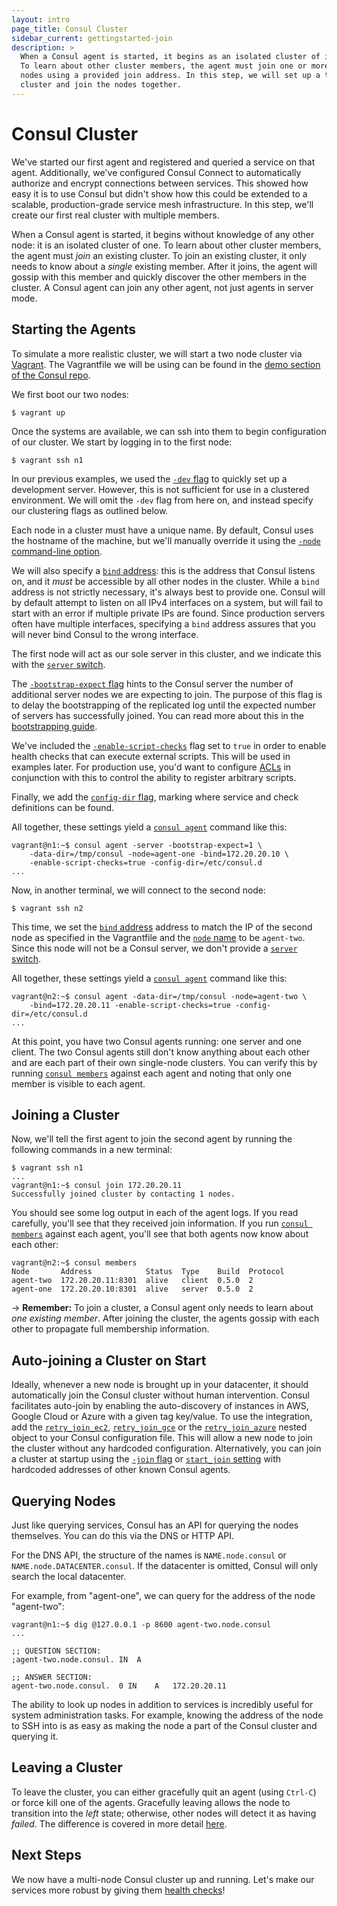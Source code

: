 ```yaml
---
layout: intro
page_title: Consul Cluster
sidebar_current: gettingstarted-join
description: >
  When a Consul agent is started, it begins as an isolated cluster of its own.
  To learn about other cluster members, the agent must join one or more other
  nodes using a provided join address. In this step, we will set up a two-node
  cluster and join the nodes together.
---
```


# Consul Cluster

We've started our first agent and registered and queried a service on that
agent. Additionally, we've configured Consul Connect to automatically authorize and encrypt connections between services. This showed how easy it is to use Consul but didn't show how this could be extended to a scalable, production-grade service mesh infrastructure.
In this step, we'll create our first real cluster with multiple members.

When a Consul agent is started, it begins without knowledge of any other node:
it is an isolated cluster of one. To learn about other cluster members, the
agent must _join_ an existing cluster. To join an existing cluster, it only
needs to know about a _single_ existing member. After it joins, the agent will
gossip with this member and quickly discover the other members in the cluster.
A Consul agent can join any other agent, not just agents in server mode.

## Starting the Agents

To simulate a more realistic cluster, we will start a two node cluster via
[Vagrant](https://www.vagrantup.com/). The Vagrantfile we will be using can
be found in the [demo section of the Consul repo](https://github.com/hashicorp/consul/tree/master/demo/vagrant-cluster).

We first boot our two nodes:

```text
$ vagrant up
```

Once the systems are available, we can ssh into them to begin configuration
of our cluster. We start by logging in to the first node:

```text
$ vagrant ssh n1
```

In our previous examples, we used the [`-dev`
flag](/docs/agent/options#_dev) to quickly set up a development server.
However, this is not sufficient for use in a clustered environment. We will
omit the `-dev` flag from here on, and instead specify our clustering flags as
outlined below.

Each node in a cluster must have a unique name. By default, Consul uses the
hostname of the machine, but we'll manually override it using the [`-node`
command-line option](/docs/agent/options#_node).

We will also specify a [`bind` address](/docs/agent/options#_bind):
this is the address that Consul listens on, and it _must_ be accessible by
all other nodes in the cluster. While a `bind` address is not strictly
necessary, it's always best to provide one. Consul will by default attempt to
listen on all IPv4 interfaces on a system, but will fail to start with an
error if multiple private IPs are found. Since production servers often
have multiple interfaces, specifying a `bind` address assures that you will
never bind Consul to the wrong interface.

The first node will act as our sole server in this cluster, and we indicate
this with the [`server` switch](/docs/agent/options#_server).

The [`-bootstrap-expect` flag](/docs/agent/options#_bootstrap_expect)
hints to the Consul server the number of additional server nodes we are
expecting to join. The purpose of this flag is to delay the bootstrapping of
the replicated log until the expected number of servers has successfully joined.
You can read more about this in the [bootstrapping
guide](/docs/guides/bootstrapping).

We've included the [`-enable-script-checks`](/docs/agent/options#_enable_script_checks)
flag set to `true` in order to enable health checks that can execute external scripts.
This will be used in examples later. For production use, you'd want to configure
[ACLs](/docs/guides/acl) in conjunction with this to control the ability to
register arbitrary scripts.

Finally, we add the [`config-dir` flag](/docs/agent/options#_config_dir),
marking where service and check definitions can be found.

All together, these settings yield a
[`consul agent`](/docs/commands/agent) command like this:

```text
vagrant@n1:~$ consul agent -server -bootstrap-expect=1 \
	-data-dir=/tmp/consul -node=agent-one -bind=172.20.20.10 \
	-enable-script-checks=true -config-dir=/etc/consul.d
...
```

Now, in another terminal, we will connect to the second node:

```text
$ vagrant ssh n2
```

This time, we set the [`bind` address](/docs/agent/options#_bind)
address to match the IP of the second node as specified in the Vagrantfile
and the [`node` name](/docs/agent/options#_node) to be `agent-two`.
Since this node will not be a Consul server, we don't provide a
[`server` switch](/docs/agent/options#_server).

All together, these settings yield a
[`consul agent`](/docs/commands/agent) command like this:

```text
vagrant@n2:~$ consul agent -data-dir=/tmp/consul -node=agent-two \
	-bind=172.20.20.11 -enable-script-checks=true -config-dir=/etc/consul.d
...
```

At this point, you have two Consul agents running: one server and one client.
The two Consul agents still don't know anything about each other and are each
part of their own single-node clusters. You can verify this by running
[`consul members`](/docs/commands/members) against each agent and noting
that only one member is visible to each agent.

## Joining a Cluster

Now, we'll tell the first agent to join the second agent by running
the following commands in a new terminal:

```text
$ vagrant ssh n1
...
vagrant@n1:~$ consul join 172.20.20.11
Successfully joined cluster by contacting 1 nodes.
```

You should see some log output in each of the agent logs. If you read
carefully, you'll see that they received join information. If you
run [`consul members`](/docs/commands/members) against each agent,
you'll see that both agents now know about each other:

```text
vagrant@n2:~$ consul members
Node       Address            Status  Type    Build  Protocol
agent-two  172.20.20.11:8301  alive   client  0.5.0  2
agent-one  172.20.20.10:8301  alive   server  0.5.0  2
```

-> **Remember:** To join a cluster, a Consul agent only needs to
learn about <em>one existing member</em>. After joining the cluster, the
agents gossip with each other to propagate full membership information.

## Auto-joining a Cluster on Start

Ideally, whenever a new node is brought up in your datacenter, it should automatically join the Consul cluster without human intervention. Consul facilitates auto-join by enabling the auto-discovery of instances in AWS, Google Cloud or Azure with a given tag key/value. To use the integration, add the [`retry_join_ec2`](/docs/agent/options#retry_join_ec2), [`retry_join_gce`](/docs/agent/options#retry_join_gce) or the [`retry_join_azure`](/docs/agent/options#retry_join_azure) nested object to your Consul configuration file. This will allow a new node to join the cluster without any hardcoded configuration. Alternatively, you can join a cluster at startup using the [`-join` flag](/docs/agent/options#_join) or [`start_join` setting](/docs/agent/options#start_join) with hardcoded addresses of other known Consul agents.

## Querying Nodes

Just like querying services, Consul has an API for querying the
nodes themselves. You can do this via the DNS or HTTP API.

For the DNS API, the structure of the names is `NAME.node.consul` or
`NAME.node.DATACENTER.consul`. If the datacenter is omitted, Consul
will only search the local datacenter.

For example, from "agent-one", we can query for the address of the
node "agent-two":

```
vagrant@n1:~$ dig @127.0.0.1 -p 8600 agent-two.node.consul
...

;; QUESTION SECTION:
;agent-two.node.consul.	IN	A

;; ANSWER SECTION:
agent-two.node.consul.	0 IN	A	172.20.20.11
```

The ability to look up nodes in addition to services is incredibly
useful for system administration tasks. For example, knowing the address
of the node to SSH into is as easy as making the node a part of the
Consul cluster and querying it.

## Leaving a Cluster

To leave the cluster, you can either gracefully quit an agent (using
`Ctrl-C`) or force kill one of the agents. Gracefully leaving allows
the node to transition into the _left_ state; otherwise, other nodes
will detect it as having _failed_. The difference is covered
in more detail [here](/intro/getting-started/agent#stopping).

## Next Steps

We now have a multi-node Consul cluster up and running. Let's make
our services more robust by giving them [health checks](/intro/getting-started/checks)!
